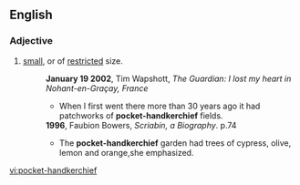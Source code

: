 {{also|pocket handkerchief}}
==English==

===Adjective===
{{en-adj}}

# [[small]], or of [[restricted]] size.
#: '''January 19 2002''', Tim Wapshott, ''The Guardian: I lost my heart in Nohant-en-Graçay, France''
#:* When I first went there more than 30 years ago it had patchworks of '''pocket-handkerchief''' fields.
#: '''1996''', Faubion Bowers, ''Scriabin, a Biography''. p.74
#:* The '''pocket-handkerchief''' garden had trees of cypress, olive, lemon and orange,she emphasized.

[[vi:pocket-handkerchief]]